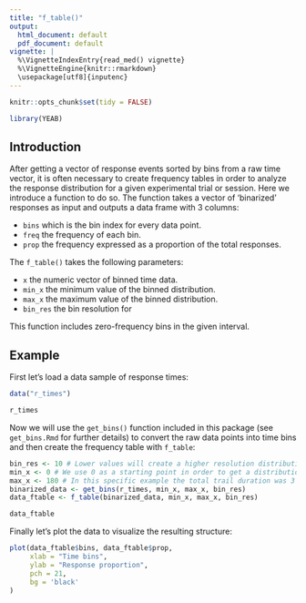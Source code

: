 ```yaml
---
title: "f_table()"
output:
  html_document: default
  pdf_document: default
vignette: |
  %\VignetteIndexEntry{read_med() vignette} 
  %\VignetteEngine{knitr::rmarkdown} 
  \usepackage[utf8]{inputenc}
---
```

```r
knitr::opts_chunk$set(tidy = FALSE)
```

```r
library(YEAB)
```

## Introduction

After getting a vector of response events sorted by bins from a raw time vector, it is often necessary to create frequency tables in order to analyze the response distribution for a given experimental trial or session. Here we introduce a function to do so. The function takes a vector of 'binarized' responses as input and outputs a data frame with 3 columns:

- `bins` which is the bin index for every data point.
- `freq` the frequency of each bin.
- `prop` the frequency expressed as a proportion of the total responses.

The `f_table()` takes the following parameters:

- `x` the numeric vector of binned time data.
- `min_x` the minimum value of the binned distribution.
- `max_x` the maximum value of the binned distribution.
- `bin_res` the bin resolution for 

This function includes zero-frequency bins in the given interval.

## Example 

First let's load a data sample of response times:

```r
data("r_times")

r_times
```

Now we will use the `get_bins()` function included in this package (see `get_bins.Rmd` for further details) to convert the raw data points into time bins and then create the frequency table with `f_table`:

```r
bin_res <- 10 # Lower values will create a higher resolution distribution and vice-versa.
min_x <- 0 # We use 0 as a starting point in order to get a distribution for the complete duration of the trail.
max_x <- 180 # In this specific example the total trail duration was 3 minutes.
binarized_data <- get_bins(r_times, min_x, max_x, bin_res)
data_ftable <- f_table(binarized_data, min_x, max_x, bin_res)

data_ftable
```

Finally let's plot the data to visualize the resulting structure:

```r
plot(data_ftable$bins, data_ftable$prop,
     xlab = "Time bins",
     ylab = "Response proportion",
     pch = 21,
     bg = 'black'
)
```